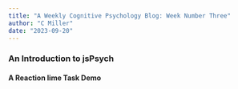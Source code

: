 ```yaml
---
title: "A Weekly Cognitive Psychology Blog: Week Number Three"
author: "C Miller"
date: "2023-09-20"
---
```




### An Introduction to jsPsych

#### A Reaction Iime Task Demo